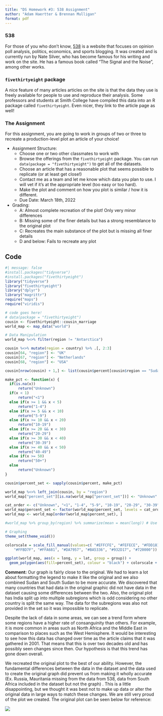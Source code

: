 ```yaml
---
title: "DS Homework #3: 538 Assignment"
author: "Adam Haertter & Brennan Mulligan"
format: pdf
---
```


### 538

For those of you who don't know, [538](https://fivethirtyeight.com/) is a website that focuses on opinion poll analysis, politics, economics, and sports blogging. It was created and is currently run by Nate Silver, who has become famous for his writing and work on the site. He has a famous book called "The Signal and the Noise", among other works. 

### `fivethirtyeight` package

A nice feature of many articles articles on the site is that the data they use is freely available for people to use and reproduce their analysis. Some professors and students at Smith College have compiled this data into an R package called `fivethirtyeight`. Even nicer, they link to the article page as well!


### The Assignment

For this assignment, you are going to work in groups of two or three to recreate a production-level plot an article of your choice!


* Assignment Structure:
    - Choose one or two other classmates to work with
    - Browse the offerings from the `fivethirtyeight` package. You can run `data(package = "fivethirtyeight")` to get all of the datasets.
    - Choose an article that has a reasonable plot that seems possible to replicate (or at least get close!)
    - Contact me as a team and let me know which data you plan to use. I will vet if it's at the appropriate level (too easy or too hard).
    - Make the plot and comment on how you plot is similar / how it is different.
    - Due Date: March 18th, 2022
    
* Grading:
    - A: Almost complete recreation of the plot! Only very minor differences
    - B: Missing some of the finer details but has a strong resemblance to the original plot
    - C: Recreates the main substance of the plot but is missing all finer details
    - D and below: Fails to recreate any plot 
    
    
    
## Code

```r
#| message: false 
#install.packages("tidyverse")
#install.packages("fivethirtyeight")
library("tidyverse")
library("fivethirtyeight")
library("dplyr")
library("magrittr")
require("maps")
require("viridis")
```


```r
# code goes here!
# data(package = "fivethirtyeight")
cousin <- fivethirtyeight::cousin_marriage
world_map <- map_data("world")

# Data Manipulation
world_map %<>% filter(region != "Antarctica")

cousin %<>% mutate(region = country) %>% .[, 2:3]
cousin[64, "region"] <- "UK"
cousin[67, "region"] <- "Netherlands"
cousin[68, "region"] <- "USA"

cousin[nrow(cousin) + 1,] <- list(cousin$percent[cousin$region == "Sudan"], "South Sudan")

make_pct <- function(x) {
  if(is.na(x))
      return("Unknown")
  if(x < 1)
      return("<1")
  else if(x >= 1 && x < 5)
      return("1-4")
  else if(x >= 5 && x < 10)
      return("5-9")
  else if(x >= 10 && x < 20)
      return("10-19")
  else if(x >= 20 && x < 30)
      return("20-29")
  else if(x >= 30 && x < 40)
      return("30-39")
  else if(x >= 40 && x < 50)
      return("40-49")
  else if(x >= 50)
      return("50+")
  else
      return("Unknown")
}

cousin$percent_set <- sapply(cousin$percent, make_pct)

world_map %<>% left_join(cousin, by = "region")
world_map["percent_set"][is.na(world_map["percent_set"])] <- "Unknown"

cat_order <- c("Unknown", "<1", "1-4", "5-9", "10-19", "20-29", "30-39", "40-49", "50+")
world_map$percent_set <- factor(world_map$percent_set, levels = cat_order)
world_map <- world_map[order(world_map$percent_set), ]

#world_map %>% group_by(region) %>% summarize(mean = mean(long)) # Use to see countries

# Graphing
theme_set(theme_void())

colorscale = scale_fill_manual(values=c( "#EFFCFE", "#FEFECE", "#FDD181", 
    "#FFBD7F", "#FFA681", "#DA7957", "#BA5336", "#932D17", "#720000"))

ggplot(world_map, aes(x = long, y = lat, group = group)) +
  geom_polygon(aes(fill=percent_set), colour = "black") + colorscale + theme(legend.position = "bottom", legend.direction = "vertical", legend.justification = c(0.020, 1), legend.key.size = unit(3.5, "mm"), legend.title = element_text(face = "bold")) + guides(fill = guide_legend(title = "Consanguinity (%)"))
```

__Comment:__ Our graph is fairly close to the original. We had to learn a lot about formatting the legend to make it like the original and we also combined Sudan and South Sudan to be more accurate. We discovered that many countries that had data in the original graphic did not have data in the dataset causing some differences between the two. Also, the original plot has India split up into multiple subregions which is odd considering no other country is split the same way. The data for the subregions was also not provided in the set so it was impossible to replicate.

Despite the lack of data in some areas, we can see a trend form where some regions have a higher rate of consanguinity than others. For example, it is more common in areas such as North Africa and the Middle East in comparison to places such as the West Hemisphere. It would be interesting to see how this data has changed over time as the article claims that it was gathered in 2001. That means that this is over two decades old and has possibly seen changes since then. Our hypothesis is that this trend has gone down overall.

We recreated the original plot to the best of our ability. However, the fundamental differences between the data in the dataset and the data used to create the original graph did prevent us from making it wholly accurate (Ex. Russia, Mauritania missing from the data from 538, data from South Africa included in the dataset but not the graph) . This is a little disappointing,  but we thought it was best not to make up data or alter the original data in large ways to match these changes. We are still very proud of the plot we created. The original plot can be seen below for reference:

![](original.png)